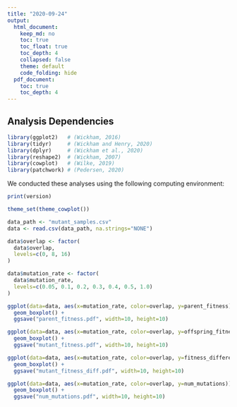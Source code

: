 ```yaml
---
title: "2020-09-24"
output:
  html_document:
    keep_md: no
    toc: true
    toc_float: true
    toc_depth: 4
    collapsed: false
    theme: default
    code_folding: hide
  pdf_document:
    toc: true
    toc_depth: 4
---
```


## Analysis Dependencies

```r
library(ggplot2)   # (Wickham, 2016)
library(tidyr)     # (Wickham and Henry, 2020)
library(dplyr)     # (Wickham et al., 2020)
library(reshape2)  # (Wickham, 2007)
library(cowplot)   # (Wilke, 2019)
library(patchwork) # (Pedersen, 2020)
```


We conducted these analyses using the following computing environment:

```r
print(version)
```

```r
theme_set(theme_cowplot())

data_path <- "mutant_samples.csv"
data <- read.csv(data_path, na.strings="NONE")

data$overlap <- factor(
  data$overlap,
  levels=c(0, 8, 16)
)

data$mutation_rate <- factor(
  data$mutation_rate,
  levels=c(0.05, 0.1, 0.2, 0.3, 0.4, 0.5, 1.0)
)
```

```r

ggplot(data=data, aes(x=mutation_rate, color=overlap, y=parent_fitness)) +
  geom_boxplot() +
  ggsave("parent_fitness.pdf", width=10, height=10)

ggplot(data=data, aes(x=mutation_rate, color=overlap, y=offspring_fitness)) +
  geom_boxplot() +
  ggsave("mutant_fitness.pdf", width=10, height=10)

ggplot(data=data, aes(x=mutation_rate, color=overlap, y=fitness_difference)) +
  geom_boxplot() +
  ggsave("mutant_fitness_diff.pdf", width=10, height=10)

ggplot(data=data, aes(x=mutation_rate, color=overlap, y=num_mutations)) +
  geom_boxplot() +
  ggsave("num_mutations.pdf", width=10, height=10)
```
